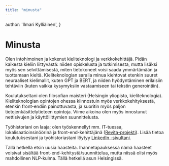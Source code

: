 ```yaml
---
title: "minusta"
---
```


  author: 'Ilmari Kylliäinen',
}


# Minusta

Olen intohimoinen ja kokenut kieliteknologi ja verkkokehittäjä. Pidän kaikesta kieliin liittyvästä: niiden opiskelusta ja tutkimisesta, mutta lisäksi myös sen selvittämisestä, miten tietokoneet voisi saada ymmärtämään ja tuottamaan kieltä. Kieliteknologian saralla minua kiehtovat etenkin suuret neuraaliset kielimallit, kuten GPT ja BERT, ja niiden hyödyntäminen erilaisiin tehtäviin (kuten vaikka kysymyksiin vastaamiseen tai tekstin generointiin). 

Koulutukseltani olen filosofian maisteri (Helsingin yliopisto, kieliteknologia). Kieliteknologian opintojen ohessa kiinnostuin myös verkkokehityksestä, etenkin front-endiin painottuvasta, ja suoritin myös paljon tietojenkäsittelytieteen opintoja. Viime aikoina olen myös innostunut nettisivujen ja käyttöliittymien suunnittelusta.

Työhistoriani on laaja; olen työskennellyt mm. IT-tuessa, lokalisaatioinsinöörinä ja front-end-kehittäjänä ([Revita-projekti](https://revita.cs.helsinki.fi/)). Lisää tietoa koulutuksestani ja työhistoriastani löytyy [LinkedIn -sivultani](https://www.linkedin.com/in/ilmari-kylli%C3%A4inen-71a1a818a/).

Tällä hetkellä etsin uusia haasteita. Ihannetapauksessa nämä haasteet voisivat sisältää front-end-kehitystä/suunnittelua, mutta niissä olisi myös mahdollinen NLP-kulma. Tällä hetkellä asun Helsingissä.